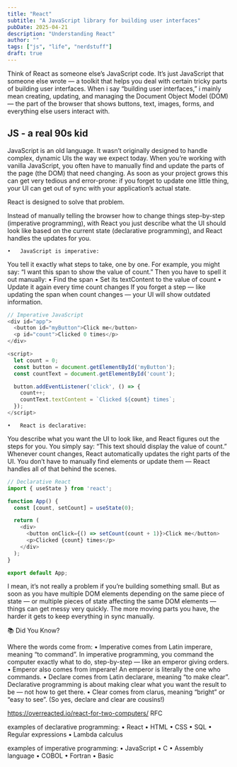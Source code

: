 ```yaml
---
title: "React"
subtitle: "A JavaScript library for building user interfaces"
pubDate: 2025-04-21
description: "Understanding React"
author: ""
tags: ["js", "life", "nerdstuff"]
draft: true
---
```



Think of React as someone else’s JavaScript code.
It’s just JavaScript that someone else wrote — a toolkit that helps you deal with certain tricky parts of building user interfaces. When i say “building user interfaces,” i mainly mean creating, updating, and managing the Document Object Model (DOM) — the part of the browser that shows buttons, text, images, forms, and everything else users interact with.

## JS - a real 90s kid
JavaScript is an old language. It wasn’t originally designed to handle complex, dynamic UIs the way we expect today.
When you’re working with vanilla JavaScript, you often have to manually find and update the parts of the page (the DOM) that need changing.
As soon as your project grows this can get very tedious and error-prone: if you forget to update one little thing, your UI can get out of sync with your application’s actual state.

React is designed to solve that problem.

Instead of manually telling the browser how to change things step-by-step (imperative programming), with React you just describe what the UI should look like based on the current state (declarative programming), and React handles the updates for you.

	•	JavaScript is imperative:
You tell it exactly what steps to take, one by one.
For example, you might say: “I want this span to show the value of count.”
Then you have to spell it out manually:
	•	Find the span
	•	Set its textContent to the value of count
	•	Update it again every time count changes
If you forget a step — like updating the span when count changes — your UI will show outdated information.

```javascript
// Imperative JavaScript
<div id="app">
  <button id="myButton">Click me</button>
  <p id="count">Clicked 0 times</p>
</div>

<script>
  let count = 0;
  const button = document.getElementById('myButton');
  const countText = document.getElementById('count');

  button.addEventListener('click', () => {
    count++;
    countText.textContent = `Clicked ${count} times`;
  });
</script>
```

	•	React is declarative:
You describe what you want the UI to look like, and React figures out the steps for you.
You simply say: “This text should display the value of count.”
Whenever count changes, React automatically updates the right parts of the UI.
You don’t have to manually find elements or update them — React handles all of that behind the scenes.

```javascript
// Declarative React
import { useState } from 'react';

function App() {
  const [count, setCount] = useState(0);

  return (
    <div>
      <button onClick={() => setCount(count + 1)}>Click me</button>
      <p>Clicked {count} times</p>
    </div>
  );
}

export default App;
```


I mean, it’s not really a problem if you’re building something small.
But as soon as you have multiple DOM elements depending on the same piece of state — or multiple pieces of state affecting the same DOM elements — things can get messy very quickly. The more moving parts you have, the harder it gets to keep everything in sync manually.

📚 Did You Know?

Where the words come from:
	•	Imperative comes from Latin imperare, meaning “to command”.
In imperative programming, you command the computer exactly what to do, step-by-step — like an emperor giving orders.
	•	Emperor also comes from imperare!
An emperor is literally the one who commands.
	•	Declare comes from Latin declarare, meaning “to make clear”.
Declarative programming is about making clear what you want the result to be — not how to get there.
	•	Clear comes from clarus, meaning “bright” or “easy to see”.
(So yes, declare and clear are cousins!)



https://overreacted.io/react-for-two-computers/
RFC

examples of declarative programming:
  •	React
  •	HTML
  •	CSS
  •	SQL
  •	Regular expressions
  •	Lambda calculus

 examples of imperative programming:
  •	JavaScript
  •	C
  •	Assembly language
  •	COBOL
  •	Fortran
  •	Basic 